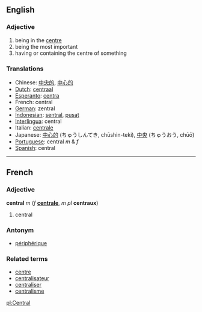 ==English==
=== Adjective ===
# being in the [[centre]]
# being the most important
# having or containing the centre of something

=== Translations ===
*Chinese: [[中央的]], [[中心的]]
*[[Dutch]]: [[centraal]]
*[[Esperanto]]: [[centra]]
*French: central
*[[German]]: zentral
*[[Indonesian]]: [[sentral]], [[pusat]]
*[[Interlingua]]: central
*Italian: [[centrale]]
*Japanese:  [[中心的]] (ちゅうしんてき, chūshin-teki), [[中央]] (ちゅうおう, chūō)
*[[Portuguese]]: central ''m'' & ''f''
*[[Spanish]]: central
----

==French==
===Adjective===
'''central''' ''m'' (''f'' '''[[centrale]]''', ''m pl'' '''centraux''')

# central

===Antonym===
*[[périphérique]]

===Related terms===
*[[centre#French|centre]]
*[[centralisateur]]
*[[centraliser]]
*[[centralisme]]

[[pl:Central]]